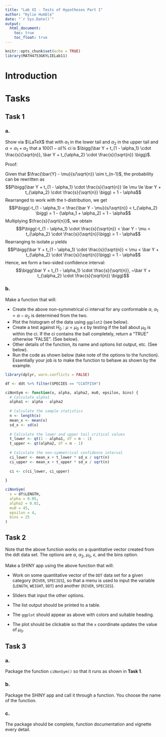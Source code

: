 ```yaml
---
title: "Lab XI - Tests of Hypotheses Part I"
author: "Kylie Humble"
date: "`r Sys.Date()`"
output:
  html_document:
    toc: true
    toc_float: true
---
```


```r
knitr::opts_chunk$set(echo = TRUE)
library(MATH4753GKYLIELab11)
```

# Introduction

# Tasks

## Task 1
### a.
Show via $\LaTeX$ that with $\alpha_1$ in the lower tail and $\alpha_2$  in the upper tail and $\alpha = \alpha_1 + \alpha_2$ that a $100(1 - \alpha)\%$ ci is $\bigg(\bar Y + t_{1 - \alpha_1} \cdot \frac{s}{\sqrt{n}}, \bar Y + t_{\alpha_2} \cdot \frac{s}{\sqrt{n}} \bigg)$.

Proof:

Given that $\frac{\bar{Y} - \mu}{s/\sqrt{n}} \sim t_{n-1}$, the probability can be rewritten as
$$P\bigg(\bar Y + t_{1 - \alpha_1} \cdot \frac{s}{\sqrt{n}} \le \mu \le \bar Y + t_{\alpha_2} \cdot \frac{s}{\sqrt{n}} \bigg) = 1 - \alpha$$
Rearranged to work with the t-distribution, we get
$$P\bigg(-t_{1 - \alpha_1} < \frac{\bar Y - \mu}{s/\sqrt{n}} < t_{\alpha_2} \bigg) = 1 - (\alpha_1 + \alpha_2) = 1 - \alpha$$
Multiplying $\frac{s}{\sqrt{n}}$, we obtain
$$P\bigg(-t_{1 - \alpha_1} \cdot \frac{s}{\sqrt{n}} < \bar Y - \mu < t_{\alpha_2} \cdot \frac{s}{\sqrt{n}}\bigg) = 1 - \alpha$$
Rearranging to isolate $\mu$ yields
$$P\bigg(\bar Y + t_{1 - \alpha_1} \cdot \frac{s}{\sqrt{n}} < \mu < \bar Y + t_{\alpha_2} \cdot \frac{s}{\sqrt{n}}\bigg) = 1 - \alpha$$
Hence, we form a two-sided confidence interval:
$$\bigg(\bar Y + t_{1 - \alpha_1} \cdot \frac{s}{\sqrt{n}}, ~\bar Y + t_{\alpha_2}  \cdot \frac{s}{\sqrt{n}} \bigg)$$

### b.
Make a function that will:

- Create the above non-symmetrical ci interval for any conformable $\alpha, ~\alpha_1 = \alpha - \alpha_2$ is determined from the two.
- Plot the histogram of the data using `ggplot2` (see below).
- Create a test against $H_0: \mu = \mu_0 \pm  \epsilon$ by testing if the ball about $\mu_0$ is within the ci. If the ci contains the ball completely, return a "TRUE" otherwise "FALSE". (See below).
- Other details of the function, its name and options list output, etc. (See below).
- Run the code as shown below (take note of the options to the function). Essentially your job is to make the function to behave as shown by the example.
```r
library(dplyr, warn.conflicts = FALSE)

df <- ddt %>% filter(SPECIES == "CCATFISH")

ciNonSym <- function(x, alpha, alpha2, mu0, epsilon, bins) {
  # Calculate alpha1
  alpha1 <- alpha - alpha2
  
  # Calculate the sample statistics
  n <- length(x)
  mean_x <- mean(x)
  sd_x <- sd(x)
  
  # Calculate the lower and upper tail critical values
  t_lower <- qt(1 - alpha1, df = n - 1)
  t_upper <- qt(alpha2, df = n - 1)
  
  # Calculate the non-symmetrical confidence interval
  ci_lower <- mean_x + t_lower * sd_x / sqrt(n)
  ci_upper <- mean_x + t_upper * sd_x / sqrt(n)
  
  ci <- c(ci_lower, ci_upper)
  
}

ciNonSym(
  x = df$LENGTH,
  alpha = 0.05,
  alpha2 = 0.02,
  mu0 = 45,
  epsilon = 4,
  bins = 25
)
```

## Task 2
Note that the above function works on a quantitative vector created from the ddt data set. The options are $\alpha$, $\alpha_2$, $\mu_0$, $\epsilon$, and the bins option.

Make a SHINY app using the above function that will:

- Work on some quantitative vector of the `DDT` data set for a given category (`RIVER`, `SPECIES`), so that a menu is used to input the variable (`LENGTH`, `WEIGHT`, `DDT`) and another (`RIVER`, `SPECIES`).

- Sliders that input the other options.

- The list output should be printed to a table.

- The `ggplot` should appear as above with colors and suitable heading.

- The plot should be clickable so that the `x` coordinate updates the value of $\mu_0$.

## Task 3
### a.
Package the function `ciNonSym()` so that it runs as shown in **Task 1**.

### b.
Package the SHINY app and call it through a function. You choose the name of the function.

### c.
The package should be complete, function documentation and vignette every detail.


